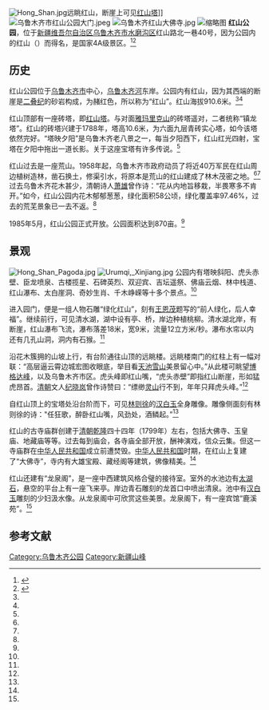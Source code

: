 [[File:Hong_Shan.jpg|thumb]]远眺红山，断崖上可见[[红山塔|红山塔]]]]
[[File:乌鲁木齐市红山公园大门.jpeg|thumb]]
[[File:乌鲁木齐红山大佛寺.jpg|thumb]]
[[File:Urumqi_Hong_Shan_park.jpg|缩略图]]
'''红山公园'''，位于[[新疆维吾尔自治区|新疆维吾尔自治区]][[乌鲁木齐市|乌鲁木齐市]][[水磨沟区|水磨沟区]]红山路北一巷40号，因为公园内的红山（{{lang-ug|ug=قىزىلتاغ|lat=Qiziltagh}}）而得名，是国家4A级景区。<ref name=tsw>{{Cite web |url=http://news.ts.cn/content/2010-07/14/content_5094974.htm |title=乌鲁木齐人民公园红山公园取消娱乐设施，天山网，2010-07-14 |access-date=2014-05-22 |archive-url=https://web.archive.org/web/20140522071756/http://news.ts.cn/content/2010-07/14/content_5094974.htm |archive-date=2014-05-22 |dead-url=yes }}</ref><ref name=hxw>{{Cite web |url=http://news.hexun.com/2013-11-17/159760590.html |title=新疆印象：乌市印象（2），和讯网，2013-11-17 |access-date=2014-05-22 |archive-url=https://web.archive.org/web/20140522073543/http://news.hexun.com/2013-11-17/159760590.html |archive-date=2014-05-22 |dead-url=yes }}</ref>

== 历史 ==
红山公园位于[[乌鲁木齐市|乌鲁木齐市]]中心，[[乌鲁木齐河|乌鲁木齐河]]东岸。公园内有红山，因为其西端的断崖是[[二叠纪|二叠纪]]的砂岩构成，为赭红色，所以称为“红山”。红山海拔910.6米。<ref name=tsw/><ref name=hxw/>

红山顶部有一座砖塔，即[[红山塔|红山塔]]。与对面[[雅玛里克山|雅玛里克山]]的砖塔遥对，二者统称“镇龙塔”。红山的砖塔兴建于1788年，塔高10.6米，为六面九层青砖实心塔，如今该塔依然完好。“塔映夕阳”是乌鲁木齐老八景之一，每当夕阳西下，红山红光四射，宝塔在夕阳中拖出一道长影。关于这座宝塔有许多传说。<ref name=tsw/>

红山过去是一座荒山。1958年起，乌鲁木齐市政府动员了将近40万军民在红山周边植树造林，凿石换土，修渠引水，将原本是荒山的红山建成了林木茂密之地。<ref name=tsw/><ref name=hxw/>过去乌鲁木齐花木甚少，清朝诗人[[萧雄|萧雄]]曾作诗：“花从内地旨移栽，半畏寒多不肯开。”如今，红山公园内花木郁郁葱葱，绿化面积58公顷，绿化覆盖率97.46%，过去的荒芜景象已一去不返。<ref name=hxw/>

1985年5月，红山公园正式开放。公园面积达到870亩。<ref name=hxw/>

== 景观 ==
[[File:Hong_Shan_Pagoda.jpg|thumb]]
[[File:Urumqi,_Xinjiang.jpg|thumb]]
公园内有塔映斜阳、虎头赤壁、臣龙喷泉、古楼揽星、石碑英烈、双迎宾、吉坛遥祭、佛庙云烟、林中栈道、红山瀑布、太白崖洞、奇妙生肖、千木峥嵘等十多个景点。<ref name=hxw/>

进入园门，便是一组人物石雕“绿化红山”，刻有[[王恩茂|王恩茂]]题写的“前人绿化，后人幸福”。继续前行，可见清水湖，湖中设有亭、桥，岸边种植桃柳。清水湖北岸，有断崖，红山瀑布飞流，瀑布落差18米，宽9米，流量12立方米/秒。瀑布水帘以内还有几孔山洞，洞内有石猴。<ref name=hxw/>

沿花木簇拥的山坡上行，有台阶通往山顶的远眺楼。远眺楼南门的红柱上有一幅对联：“高层逼云霄边城宏图收眼底，举目看[[天池|天池]][[博格达峰|雪山]]美景留心中。”从此楼可眺望[[博格达峰|博格达峰]]，以及乌鲁木齐市区。虎头峰即红山嘴，“虎头赤壁”即指红山断崖，形如猛虎昂首。[[清朝|清朝]]文人[[纪晓岚|纪晓岚]]曾作诗赞曰：“缥缈[[灵山|灵山]]行不到，年年只拜虎头峰。”<ref name=hxw/>

自红山顶上的宝塔处沿台阶而下，可见[[林则徐|林则徐]]的[[汉白玉|汉白玉]]全身雕像。雕像侧面刻有林则徐的诗："任狂歌，醉卧红山嘴，风劲处，酒鳞起。”<ref name=hxw/>

红山的古寺庙群创建于[[清朝|清朝]][[乾隆|乾隆]]四十四年（1799年）左右，包括大佛寺、玉皇庙、地藏庙等等。过去每到庙会，各寺庙全部开放，酬神演戏，信众云集。但这一寺庙群在[[中华人民共和国|中华人民共和国]]成立前遭焚毁。[[中华人民共和国|中华人民共和国]]时期，在红山上复建了“大佛寺”，寺内有大雄宝殿、藏经阁等建筑，佛像精美。<ref name=hxw/>

红山还建有“龙泉阁”，是一座中西建筑风格合璧的接待室。室外的水池边有[[太湖石|太湖石]]，悬空的平台上有一座飞来亭。岸边青石雕刻的龙首口中喷出清泉。池中有[[汉白玉|汉白玉]]雕刻的少妇汲水像。从龙泉阁中可欣赏这些美景。龙泉阁下，有一座宾馆“鹿溪苑”。<ref name=hxw/>

== 参考文献 ==
{{reflist}}

{{乌鲁木齐公园}}
{{乌鲁木齐新十景}}

{{Coord|43.808562|87.60455|display=title}}
{{Commons category|Hongshan Park (Urumqi)}}
[[Category:乌鲁木齐公园|Category:乌鲁木齐公园]]
[[Category:新疆山峰|Category:新疆山峰]]